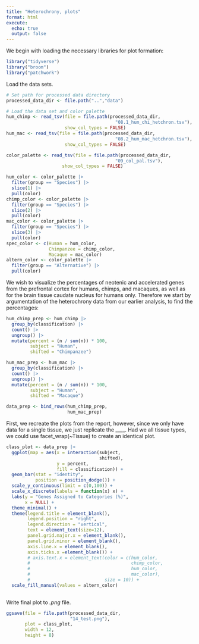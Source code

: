 ```yaml
---
title: "Heterochrony, plots"
format: html
execute:
  echo: true
  output: false
---
```


We begin with loading the necessary libraries for plot formation:

```r
library("tidyverse")
library("broom")
library("patchwork")
```

Load the data sets.

```r
# Set path for processed data directory
processed_data_dir <- file.path("..","data")

# Load the data set and color palette
hum_chimp <- read_tsv(file = file.path(processed_data_dir,
                                         "08.1_hum_chi_hetchron.tsv"),
                      show_col_types = FALSE)
hum_mac <- read_tsv(file = file.path(processed_data_dir,
                                         "08.2_hum_mac_hetchron.tsv"),
                      show_col_types = FALSE)

color_palette <- read_tsv(file = file.path(processed_data_dir,
                                         "09_col_pal.tsv"),
                     show_col_types = FALSE)
```

```r
hum_color <- color_palette |>
  filter(group == "Species") |>
  slice(1) |>
  pull(color)
chimp_color <- color_palette |>
  filter(group == "Species") |>
  slice(2) |>
  pull(color)
mac_color <- color_palette |>
  filter(group == "Species") |>
  slice(3) |>
  pull(color)
spec_color <- c(Human = hum_color,
                Chimpanzee = chimp_color,
                Macaque = mac_color)
altern_color <- color_palette |>
  filter(group == "Alternative") |>
  pull(color)
```

We wish to visualize the percentages of neotenic and accelerated genes from the prefrontal cortex for humans, chimps, and macaques, as well as for the brain tissue caudate nucleus for humans only. Therefore we start by argumentation of the heterochrony data from our earlier analysis, to find the percentages:

```r
hum_chimp_prep <- hum_chimp |>
  group_by(classification) |>
  count() |>
  ungroup() |>
  mutate(percent = (n / sum(n)) * 100,
         subject = "Human",
         shifted = "Chimpanzee")

hum_mac_prep <- hum_mac |>
  group_by(classification) |>
  count() |>
  ungroup() |>
  mutate(percent = (n / sum(n)) * 100,
         subject = "Human",
         shifted = "Macaque")

data_prep <- bind_rows(hum_chimp_prep,
                       hum_mac_prep)
```

First, we recreate the plots from the report, however, since we only have data for a single tissue, we just replicate the \_\_\_\_. Had we all tissue types, we could use facet_wrap(\~Tissue) to create an identical plot.

```r
class_plot <- data_prep |>
  ggplot(map = aes(x = interaction(subject,
                                   shifted),
                   y = percent,
                   fill = classification)) +
  geom_bar(stat = "identity",
           position = position_dodge()) +
  scale_y_continuous(limit = c(0,100)) +
  scale_x_discrete(labels = function(x) x) +
  labs(y = "Genes Assigned to Categories (%)",
       x = NULL) +
  theme_minimal() +
  theme(legend.title = element_blank(),
        legend.position = "right",
        legend.direction = "vertical",
        text = element_text(size=12),
        panel.grid.major.x = element_blank(),
        panel.grid.minor = element_blank(),
        axis.line.x = element_blank(),
        axis.ticks.x =element_blank()) +
        # axis.text.x = element_text(color = c(hum_color,
        #                                      chimp_color,
        #                                      hum_color,
        #                                      mac_color),
        #                            size = 10)) +
  scale_fill_manual(values = altern_color)
  


```

Write final plot to *.png* file.

```r
ggsave(file = file.path(processed_data_dir,
                        "14_test.png"),
       plot = class_plot,
       width = 12,
       height = 8)
```
